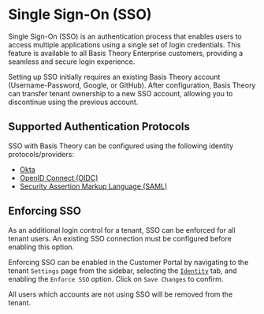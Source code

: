 

# Single Sign-On (SSO) <Enterprise />

Single Sign-On (SSO) is an authentication process that enables users to access multiple applications using a single set of login credentials.
This feature is available to all Basis Theory Enterprise customers, providing a seamless and secure login experience.

<Alert>Setting up SSO initially requires an existing Basis Theory account (Username-Password, Google, or GitHub).
After configuration, Basis Theory can transfer tenant ownership to a new SSO account, allowing you to discontinue using the previous account.</Alert>

## Supported Authentication Protocols

SSO with Basis Theory can be configured using the following identity protocols/providers:

- [Okta](/docs/features/sso/configure-sso-with-okta)
- [OpenID Connect (OIDC)](/docs/features/sso/configure-sso-with-oidc)
- [Security Assertion Markup Language (SAML)](/docs/features/sso/configure-sso-with-saml)

## Enforcing SSO

As an additional login control for a tenant, SSO can be enforced for all tenant users. An existing SSO connection must be configured before enabling this option.

Enforcing SSO can be enabled in the Customer Portal by navigating to the tenant `Settings` page from the sidebar, selecting the [`Identity`](https://portal.basistheory.com/settings?tab=identity) tab, and enabling the `Enforce SSO` option.
Click on `Save Changes` to confirm.

<Alert type={Alerts.WARNING}>All users which accounts are not using SSO will be removed from the tenant.</Alert>



